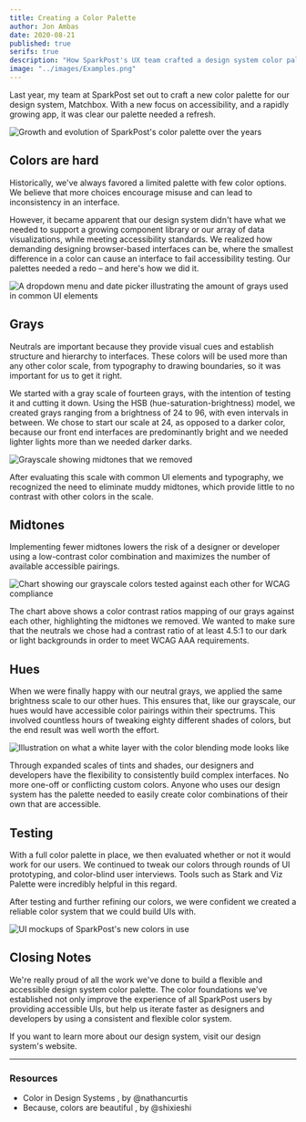 ```yaml
---
title: Creating a Color Palette
author: Jon Ambas
date: 2020-08-21
published: true
serifs: true
description: "How SparkPost's UX team crafted a design system color palette"
image: "../images/Examples.png"
---
```



Last year, my team at SparkPost set out to craft a new color palette for our design system, <ExternalLink to="https://design.sparkpost.com/">Matchbox</ExternalLink>. With a new focus on accessibility, and a rapidly growing app, it was clear our palette needed a refresh.

<Image
  src={ColorEvolution}
  caption="SparkPost's color palette over the years"
  alt="Growth and evolution of SparkPost's color palette over the years"
/>

## Colors are hard

Historically, we've always favored a limited palette with few color options. We believe that more choices encourage misuse and can lead to inconsistency in an interface.

However, it became apparent that our design system didn't have what we needed to support a growing component library or our array of data visualizations, while meeting accessibility standards. We realized how demanding designing browser-based interfaces can be, where the smallest difference in a color can cause an interface to fail accessibility testing. Our palettes needed a redo – and here's how we did it.

<Image
  src={SampleVariance}
  caption="A dropdown menu and date picker illustrating the amount of grays used in common UI elements"
  alt="A dropdown menu and date picker illustrating the amount of grays used in common UI elements"
/>

## Grays

Neutrals are important because they provide visual cues and establish structure and hierarchy to interfaces. These colors will be used more than any other color scale, from typography to drawing boundaries, so it was important for us to get it right.

We started with a gray scale of fourteen grays, with the intention of testing it and cutting it down. Using the HSB (hue-saturation-brightness) model, we created grays ranging from a brightness of 24 to 96, with even intervals in between. We chose to start our scale at 24, as opposed to a darker color, because our front end interfaces are predominantly bright and we needed lighter lights more than we needed darker darks.

<Image
  src={NeutralScales}
  caption="We removed these muddy midtones"
  alt="Grayscale showing midtones that we removed"
/>

After evaluating this scale with common UI elements and typography, we recognized the need to eliminate muddy midtones, which provide little to no contrast with other colors in the scale.

## Midtones

Implementing fewer midtones lowers the risk of a designer or developer using a low-contrast color combination and maximizes the number of available accessible pairings.

<Image
  src={Chart}
  caption="Our grayscale colors tested against each other for WCAG compliance"
  alt="Chart showing our grayscale colors tested against each other for WCAG compliance"
/>

The chart above shows a color contrast ratios mapping of our grays against each other, highlighting the midtones we removed. We wanted to make sure that the neutrals we chose had a contrast ratio of at least 4.5:1 to our dark or light backgrounds in order to meet <ExternalLink to="https://www.w3.org/TR/WCAG21/#contrast-enhanced">WCAG AAA requirements</ExternalLink>.

## Hues

When we were finally happy with our neutral grays, we applied the same brightness scale to our other hues. This ensures that, like our grayscale, our hues would have accessible color pairings within their spectrums. This involved countless hours of tweaking eighty different shades of colors, but the end result was well worth the effort.

<Image
  src={Grayscale}
  caption="We used a white layer with the color blending mode to transform colors to a grayscale"
  alt="Illustration on what a white layer with the color blending mode looks like"
/>

Through expanded scales of tints and shades, our designers and developers have the flexibility to consistently build complex interfaces. No more one-off or conflicting custom colors. Anyone who uses our design system has the palette needed to easily create color combinations of their own that are accessible.

## Testing

With a full color palette in place, we then evaluated whether or not it would work for our users. We continued to tweak our colors through rounds of UI prototyping, and color-blind user interviews. Tools such as <ExternalLink to="https://www.getstark.co/">Stark</ExternalLink> and <ExternalLink to="https://projects.susielu.com/viz-palette">Viz Palette</ExternalLink> were incredibly helpful in this regard.

After testing and further refining our colors, we were confident we created a reliable color system that we could build UIs with.

<Image
  src={Examples}
  caption="Example of SparkPost's new colors in use"
  alt="UI mockups of SparkPost's new colors in use"
/>

## Closing Notes

We're really proud of all the work we've done to build a flexible and accessible design system color palette. The color foundations we've established not only improve the experience of all SparkPost users by providing accessible UIs, but help us iterate faster as designers and developers by using a consistent and flexible color system.

If you want to learn more about our design system, visit our <ExternalLink to="https://design.sparkpost.com/">design system's website</ExternalLink>.

---

### Resources

- <ExternalLink to="https://medium.com/eightshapes-llc/color-in-design-systems-a1c80f65fa3">
    Color in Design Systems
  </ExternalLink>
  , by <ExternalLink to="https://twitter.com/nathanacurtis">
    @nathancurtis
  </ExternalLink>
- <ExternalLink to="https://medium.com/carbondesign/because-colors-are-beautiful-52dd4cc39f09">
    Because, colors are beautiful
  </ExternalLink>
  , by <ExternalLink to="https://twitter.com/shixieshi">
    @shixieshi
  </ExternalLink>
